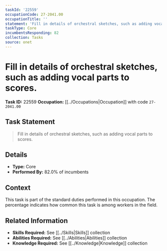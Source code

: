 ```yaml
---
taskId: '22559'
occupationCode: 27-2041.00
occupationTitle: ''
statement: 'Fill in details of orchestral sketches, such as adding vocal parts to scores.'
taskType: Core
incumbentsResponding: 82
collection: Tasks
source: onet
---
```

# Fill in details of orchestral sketches, such as adding vocal parts to scores.

**Task ID:** 22559
**Occupation:** [[../Occupations|Occupation]] with code `27-2041.00`

## Task Statement

> Fill in details of orchestral sketches, such as adding vocal parts to scores.

## Details

- **Type:** Core
- **Performed By:** 82.0% of incumbents

## Context

This task is part of the standard duties performed in this occupation. The percentage indicates how common this task is among workers in the field.

## Related Information

- **Skills Required:** See [[../Skills|Skills]] collection
- **Abilities Required:** See [[../Abilities|Abilities]] collection
- **Knowledge Required:** See [[../Knowledge|Knowledge]] collection
